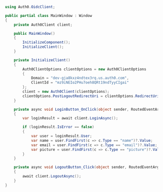```cs MainWindow.xaml.cs lines highlight={24-35}
using Auth0.OidcClient;

public partial class MainWindow : Window
{
    private Auth0Client client;

    public MainWindow()
    {
        InitializeComponent();
        InitializeClient();
    }

    private InitializeClient()
    {
        Auth0ClientOptions clientOptions = new Auth0ClientOptions
        {
            Domain = "dev-gja8kxz4ndtex3rq.us.auth0.com",
            ClientId = "mz9iNEIo2PHu7oeh8QRt19ndTyyCIgai"
        };
        client = new Auth0Client(clientOptions);
        clientOptions.PostLogoutRedirectUri = clientOptions.RedirectUri;
    }

    private async void LoginButton_OnClick(object sender, RoutedEventArgs e) 
    {
        var loginResult = await client.LoginAsync();

        if (loginResult.IsError == false)
        {
            var user = loginResult.User;
            var name = user.FindFirst(c => c.Type == "name")?.Value;
            var email = user.FindFirst(c => c.Type == "email")?.Value;
            var picture = user.FindFirst(c => c.Type == "picture")?.Value;
        }
    }

    private async void LogoutButton_Click(object sender, RoutedEventArgs e)
    {
        await client.LogoutAsync();
    }
}
```
